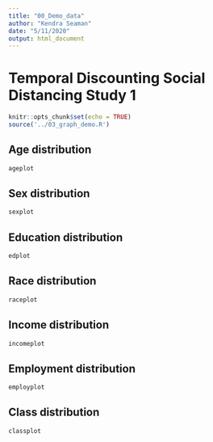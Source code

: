 ```yaml
---
title: "00_Demo_data"
author: "Kendra Seaman"
date: "5/11/2020"
output: html_document
---
```


# Temporal Discounting Social Distancing Study 1

```r
knitr::opts_chunk$set(echo = TRUE)
source('../03_graph_demo.R')
```

## Age distribution

```r
ageplot
```

## Sex distribution

```r
sexplot
```

## Education distribution

```r
edplot
```

## Race distribution

```r
raceplot
```

## Income distribution

```r
incomeplot
```


## Employment distribution

```r
employplot
```

## Class distribution
```r
classplot
```